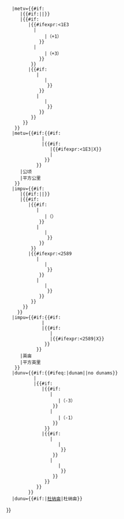 <includeonly>{{infobox settlement/{{infobox settlement/pref|{{{pref}}}|{{{name}}}|area}}{{#if:{{{mag|}}}|/mag}}
   |metv={{#if:{{{ha|}}}{{{km2|}}}
      |{{#if:{{{ha|}}}|{{{ha}}}|{{{km2}}}}}
      |{{#if:{{{dunam|}}}
         |{{#ifexpr:{{formatnum:{{{dunam}}}|R}}<1E3
           |{{rnd<!--               convert dunams to hectares                 -->
               |{{#expr:{{formatnum:{{{dunam}}}|R}}/10}}
               |（{{precision|{{formatnum:{{{dunam}}}|R}}}}+1）
             }}<!--                  end rnd                                   -->
           |{{rnd<!--                convert dunams to square kilometres       -->
               |{{#expr:{{formatnum:{{{dunam}}}|R}}/1E3}}
               |（{{precision|{{formatnum:{{{dunam}}}|R}}}}+3）
             }}<!--                  end rnd                                   -->
          }}<!--                     end #ifexpr:...{{{dunam}}}...<1E3         -->
         |{{#if:{{{acre|}}}
            |{{rnd<!--               convert acres to hectares                 -->
               |{{#expr:{{formatnum:{{{acre}}}|R}}*0.4046856422}}
               |{{max/2<!--          output at least one sig fig               -->
                  |{{precision|{{formatnum:{{{acre}}}|R}}}}
                  |-{{Order of magnitude|{{#expr:{{formatnum:{{{acre}}}|R}}*0.4046856422}}}}
                }}<!--               end max2                                  -->
             }}<!--                  end rnd                                   -->
            |{{rnd<!--               convert square miles to square kilometres -->
               |{{#expr:{{formatnum:{{{sqmi}}}|R}}*2.589988110336}}
               |{{max/2<!--          output at least one sig fig               -->
                  |（{{precision|{{formatnum:{{{sqmi}}}|R}}}}-1）
                  |-{{Order of magnitude|{{#expr:{{formatnum:{{{sqmi}}}|R}}*2.589988110336}}}}
                }}<!--               end max2                                  -->
             }}<!--                  end rnd                                   -->
          }}<!--                     end #if:{{{acre|}}}                       -->
       }}<!--                        end #if:{{{dunam|}}}                      -->
    }}<!--                           end #if:{{{ha|}}}{{{km2|}}}               -->
   |metu={{#if:{{{ha|}}}{{#if:{{{km2|}}}
              |
              |{{#if:{{{dunam|}}}
                 |{{#ifexpr:{{formatnum:{{{dunam}}}|R}}<1E3|X}}
                 |{{{acre|}}}
               }}
            }}
      |公顷
      |平方公里
    }}
   |impv={{#if:{{{acre|}}}{{{sqmi|}}}
      |{{#if:{{{acre|}}}|{{{acre}}}|{{{sqmi}}}}}
      |{{#if:{{{ha|}}}{{{km2|}}}
         |{{#if:{{{ha|}}}
            |{{rnd<!--               convert hectares to acres                 -->
               |{{#expr:{{formatnum:{{{ha}}}|R}}/0.4046856422}}
               |（{{precision|{{formatnum:{{{ha}}}|R}}}}）
             }}<!--                  end rnd                                   -->
            |{{rnd<!--               convert square kilometres to square miles -->
               |{{#expr:{{formatnum:{{{km2}}}|R}}/2.589988110336}}
               |{{max/2<!-- output at least one sig fig                        -->
                  |{{precision|{{formatnum:{{{km2}}}|R}}}}
                  |-{{Order of magnitude|{{#expr:{{formatnum:{{{km2}}}|R}}/2.589988110336}}}}
                }}<!--               end max2                                  -->
             }}<!--                  end rnd                                   -->
          }}<!--                     end #if:{{{ha|}}}                        -->
         |{{#ifexpr:{{formatnum:{{{dunam}}}|R}}<2589
            |{{rnd<!--               convert dunams to acres                   -->
               |{{#expr:{{formatnum:{{{dunam}}}|R}}/4.046856422}}
               |{{max/2<!--     output at least one sig fig                    -->
                  |（{{precision|{{formatnum:{{{dunam}}}|R}}}}）
                  |-{{Order of magnitude|{{#expr:{{formatnum:{{{dunam}}}|R}}/4.046856422}}}}
                }}<!--               end max2                                 -->
             }}<!--                  end rnd                                  -->
            |{{rnd<!--               convert dunams to square miles           -->
               |{{#expr:{{formatnum:{{{dunam}}}|R}}/2589.988110336}}
               |{{max/2<!--     output at least one sig fig                   -->
                  |（{{precision|{{formatnum:{{{dunam}}}|R}}}}+3）
                  |-{{Order of magnitude|{{#expr:{{formatnum:{{{dunam}}}|R}}/2589.988110336}}}}
                }}<!--               end max2                                 -->
             }}<!--                  end rnd                                  -->
          }}<!--                     end #ifexpr:...{{{dunam}}}...<2589       -->
       }}<!--                        end #if:{{{ha|}}}{{{km2|}}}              -->
     }}<!--                          end #if:{{{acre|}}}{{{sqmi|}}}           -->
   |impu={{#if:{{{acre|}}}{{#if:{{{sqmi|}}}
              |
              |{{{ha|}}}{{#if:{{{km2|}}}
                 |
                 |{{#ifexpr:{{formatnum:{{{dunam}}}|R}}<2589|X}}
               }}
            }}
      |英亩
      |平方英里
    }}
   |dunv={{#if:{{#ifeq:{{lc:{{{pref}}}}}|dunam|{{{dunam|}}}|no dunams}}
           |{{{dunam}}}
           |{{#if:{{{ha|}}}{{{km2|}}}
              |{{#if:{{{km2|}}}
                 |{{rnd<!--          convert square kilometres to dunams       -->
                    |{{#expr:{{formatnum:{{{km2}}}|R}}*1E3}}
                    |（{{precision|{{formatnum:{{{km2}}}|R}}}}-3）
                  }}<!--             end rnd                                   -->
                 |{{rnd<!--          convert hectares to dunams                -->
                    |{{#expr:{{formatnum:{{{ha}}}|R}}*10}}
                    |（{{precision|{{formatnum:{{{ha}}}|R}}}}-1）
                  }}<!--             end rnd                                   -->
               }}<!--                end #if:{{{km2|}}}                        -->
              |{{#if:{{{sqmi|}}}
                 |{{rnd<!--          convert square miles to dunams            -->
                    |{{#expr:{{formatnum:{{{sqmi}}}|R}}*2589.988110336}}
                    |{{max/2<!--     output at least one sig fig               -->
                       |（{{precision|{{formatnum:{{{sqmi}}}|R}}}}-4）
                       |-{{Order of magnitude|{{#expr:{{formatnum:{{{sqmi}}}|R}}*2589.988110336}}}}
                     }}<!--          end max2                                  -->
                  }}<!--             end rnd                                   -->
                 |{{rnd<!--          convert acres to dunams                   -->
                    |{{#expr:{{formatnum:{{{acre}}}|R}}*4.046856422}}
                    |{{max/2<!--     output at least one sig fig               -->
                       |（{{precision|{{formatnum:{{{acre}}}|R}}}}-1）
                       |-{{Order of magnitude|{{#expr:{{formatnum:{{{acre}}}|R}}*4.046856422}}}}
                     }}<!--          end max2                                  -->
                  }}<!--             end rnd                                   -->
               }}<!--                end #if:{{{sqmi|}}}                       -->
            }}<!--                   end #if:{{{ha|}}}{{{km2|}}}               -->
         }}
   |dunu={{#if:{{{link|}}}|[[杜纳亩]]|杜纳亩}}
}}</includeonly><noinclude>
{{documentation}}
</noinclude>